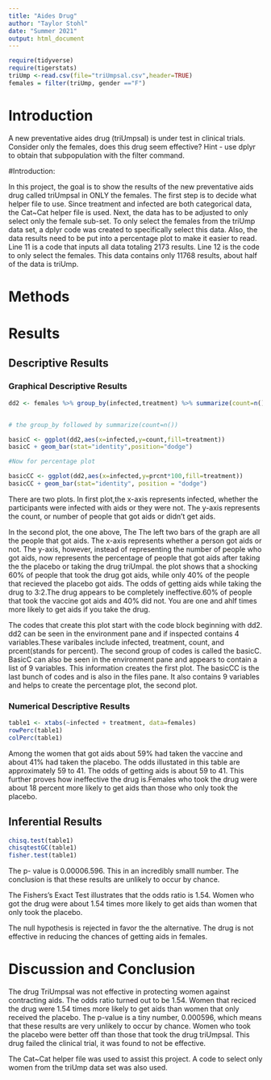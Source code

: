 ```yaml
---
title: "Aides Drug"
author: "Taylor Stohl"
date: "Summer 2021"
output: html_document
---
```


```r
require(tidyverse)
require(tigerstats)
triUmp <-read.csv(file="triUmpsal.csv",header=TRUE)
females = filter(triUmp, gender =="F")
```

# Introduction

<!--In this section you explain what you are trying to show.  Where did the data come from?  What is the research or other question you are trying to answer?.  If you skimp in this section expect to be marked down in your grade. Paint a picture of the project a couple of paragraphs is expected!-->

A new  preventative aides drug (triUmpsal) is under test in clinical trials. Consider only the females, does this drug seem effective?  Hint - use dplyr to obtain that subpopulation with the filter command.

#Introduction:

In this project, the goal is to show the results of the new preventative aids drug called triUmpsal in ONLY the females. The first step is to decide what helper file to use. Since treatment and infected are both categorical data, the Cat~Cat helper file is used. Next, the data has to be adjusted to only select only the female sub-set. To only select the females from the triUmp data set, a dplyr code was created to specifically select this data. Also, the data results need to be put into a percentage plot to make it easier to read. Line 11 is a code that inputs all data totaling 2173 results. Line 12 is the code to only select the females. This data contains only 11768 results, about half of the data is triUmp. 

# Methods

<!--Decide on your methods:  use "variable analysis" or other appropriate descriptors.  Make sure to choose at least one graphical method and at least one numerical method. Discuss what data manipulations may be needed for example subsetting or other binning procedures and what sort of graphical displays and inferential tools will be used!-->



# Results

<!--Divide this section into two sub-sections:  One for your descriptive  results and one for your inferential results.!-->

## Descriptive Results

### Graphical Descriptive Results

<!--Graphical results here.  Make sure to show your code.  Provide appropriate labels for axes, giving units if possible, and provide a good title for the graph, too.  Use the graphical results to describe the patterns if any that exist in the data as focused toward the research question. Bottom line is to explain the features of the graph that are relevant to conforming or departing to what is expected by your null hypothesis !-->

```r
dd2 <- females %>% group_by(infected,treatment) %>% summarize(count=n()) %>% mutate(prcnt=count/sum(count))


# the group_by followed by summarize(count=n())

basicC <- ggplot(dd2,aes(x=infected,y=count,fill=treatment))
basicC + geom_bar(stat="identity",position="dodge")

#Now for percentage plot

basicCC <- ggplot(dd2,aes(x=infected,y=prcnt*100,fill=treatment)) 
basicCC + geom_bar(stat="identity", position = "dodge")
```


There are two plots. In first plot,the x-axis represents infected, whether the participants were infected with aids or they were not. The y-axis represents the count, or number of people that got aids or didn't get aids. 

In the second plot, the one above, The The left two bars of the graph are all the people that got aids. The x-axis represents whether a person got aids or not. The y-axis, however, instead of representing the number of people who got aids, now represents the percentage of people that got aids after taking the the placebo or taking the drug triUmpal. the plot shows that  a shocking 60% of people that took the drug got aids, while only 40% of the people that recieved the placebo got aids. The odds of getting aids while taking the drug to 3:2.The drug appears to be  completely ineffective.60% of people that took the vaccine got aids and 40% did not. You are one and ahlf times more likely to get aids if you take the drug.


The codes that  create this plot start with the code block beginning with dd2. dd2 can be seen in the environment pane and if inspected contains 4 variables.These varibales include infected, treatment, count, and prcent(stands for percent). The second group of codes is called the basicC. BasicC can also be seen in the environment pane and appears to contain a list of 9 variables. This information creates the first plot. The basicCC is the last bunch of codes and is also in the files pane. It also contains 9 variables and helps to create the percentage plot, the second plot.


### Numerical Descriptive Results

<!--Numerical results go here. Use the numerical results to describe the patterns if any that exist in the data as focused toward the research question!-->

```r
table1 <- xtabs(~infected + treatment, data=females)
rowPerc(table1)
colPerc(table1)
```


Among the women that got aids about 59% had taken the vaccine and about 41% had taken the placebo. The odds illustated in this table are  approximately 59 to 41. The odds of getting aids is about 59 to 41. This further proves how ineffective the drug is.Females who took the drug were about 18 percent more likely to get aids than those who only took the placebo.


## Inferential Results

<!--State hypothesis clearly.  Make sure your discussion of the inferential test covers all the aspects that the test output produces, such as test statistic, p-value etc.  Make a decision about the null hypothesis, explain the assumptions on which the selected test/procedure was based, and why the chosen procedure satisfys the assumptions and is appropriate to answer the research question!-->


```r
chisq.test(table1)
chisqtestGC(table1)
fisher.test(table1)
```
The p- value is 0.00006.596. This in an incredibly smalll number. The conclusion is that these results are unlikely to occur by chance.

The Fishers's Exact Test illustrates that the odds ratio is 1.54.
Women who got the drug were about 1.54 times more likely to get aids than women that only took the placebo.

The null hypothesis is rejected in favor the the alternative. The drug is not effective in reducing the chances of getting aids in females.






# Discussion and Conclusion

<!--Discussion and conclusion here.  If you found a relationship be sure to consider whether the relationship occurs because one of the variavbles causes the other, or whether they perhasps are related for some other reason.  Watch the chapter 6 videos from the GeorgeTown videos collection.!-->

The drug TriUmpsal was not effective in protecting women against contracting aids. The odds ratio turned out to be 1.54. Women that reciced the drug were 1.54 times more likely to get aids than women that only received the placebo. The p-value is a tiny number, 0.000596, which means that these results are very unlikely to occur by chance. Women who took the placebo were better off than those that took the drug triUmpsal.
This drug failed the clinical trial, it was found to not be effective.

 The Cat~Cat helper file was used to assist this project. A code to select only women from the triUmp data set was also used. 






